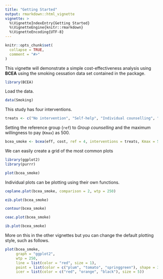---
title: "Getting Started"
output: rmarkdown::html_vignette
vignette: >
  %\VignetteIndexEntry{Getting Started}
  %\VignetteEngine{knitr::rmarkdown}
  %\VignetteEncoding{UTF-8}
---

```{r, include = FALSE}
knitr::opts_chunk$set(
  collapse = TRUE,
  comment = "#>"
)
```

This vignette will demonstrate a simple cost-effectiveness analysis using __BCEA__ using the smoking cessation data set contained in the package.

```{r setup, warning=FALSE, message=FALSE}
library(BCEA)
```

Load the data.

```{r}
data(Smoking)
```

This study has four interventions.

```{r}
treats <- c("No intervention", "Self-help", "Individual counselling", "Group counselling")
```

Setting the reference group (`ref`) to _Group counselling_ and the maximum willingness to pay (`Kmax`) as 500.

```{r}
bcea_smoke <- bcea(eff, cost, ref = 4, interventions = treats, Kmax = 500)
```

We can easily create a grid of the most common plots

```{r fig.width=10, fig.height=10}
library(ggplot2)
library(purrr)

plot(bcea_smoke)
```

Individual plots can be plotting using their own functions.

```{r}
ceplane.plot(bcea_smoke, comparison = 2, wtp = 250)

eib.plot(bcea_smoke)

contour(bcea_smoke)

ceac.plot(bcea_smoke)

ib.plot(bcea_smoke)
```

More on this in the other vignettes but you can change the default plotting style, such as follows.

```{r}
plot(bcea_smoke,
     graph = "ggplot2",
     wtp = 250,
     line = list(color = "red", size = 1),
     point = list(color = c("plum", "tomato", "springgreen"), shape = 3:5, size = 2),
     icer = list(color = c("red", "orange", "black"), size = 5))
```


